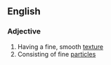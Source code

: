 ==English==

===Adjective===
{{en-adj|pos=[[fine]]-[[grained]]}}

# Having a fine, smooth [[texture]]
# Consisting of fine [[particle]]s